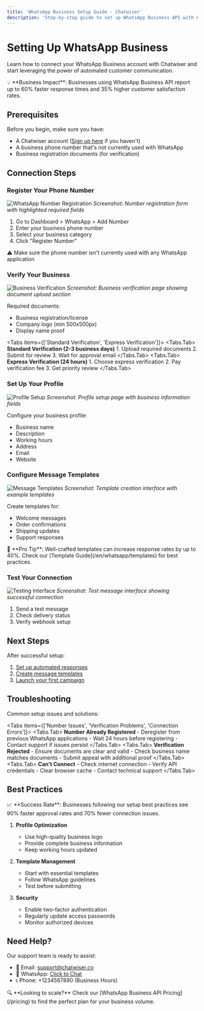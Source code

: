 ```yaml
---
title: 'WhatsApp Business Setup Guide - Chatwiser'
description: 'Step-by-step guide to set up WhatsApp Business API with Chatwiser. Learn how to connect your business number, verify your account, and start engaging with customers.'
---
```



# Setting Up WhatsApp Business

Learn how to connect your WhatsApp Business account with Chatwiser and start leveraging the power of automated customer communication.

<Info>
💡 **Business Impact**: Businesses using WhatsApp Business API report up to 60% faster response times and 35% higher customer satisfaction rates.
</Info>

## Prerequisites

Before you begin, make sure you have:
- A Chatwiser account ([Sign up here](https://chatwiser.co/signup) if you haven't)
- A business phone number that's not currently used with WhatsApp
- Business registration documents (for verification)

## Connection Steps


### Register Your Phone Number

![WhatsApp Number Registration](/images/whatsapp/number-registration.png)
*Screenshot: Number registration form with highlighted required fields*

1. Go to Dashboard > WhatsApp > Add Number
2. Enter your business phone number
3. Select your business category
4. Click "Register Number"

<Warning>
⚠️ Make sure the phone number isn't currently used with any WhatsApp application
</Warning>

### Verify Your Business

![Business Verification](/images/whatsapp/business-verification.png)
*Screenshot: Business verification page showing document upload section*

Required documents:
- Business registration/license
- Company logo (min 500x500px)
- Display name proof

<Tabs items={['Standard Verification', 'Express Verification']}>
  <Tabs.Tab>
    **Standard Verification (2-3 business days)**
    1. Upload required documents
    2. Submit for review
    3. Wait for approval email
  </Tabs.Tab>
  <Tabs.Tab>
    **Express Verification (24 hours)**
    1. Choose express verification
    2. Pay verification fee
    3. Get priority review
  </Tabs.Tab>
</Tabs>

### Set Up Your Profile

![Profile Setup](/images/whatsapp/profile-setup.png)
*Screenshot: Profile setup page with business information fields*

Configure your business profile:
- Business name
- Description
- Working hours
- Address
- Email
- Website

### Configure Message Templates

![Message Templates](/images/whatsapp/templates.png)
*Screenshot: Template creation interface with example templates*

Create templates for:
- Welcome messages
- Order confirmations
- Shipping updates
- Support responses

<Tip>
🎯 **Pro Tip**: Well-crafted templates can increase response rates by up to 40%. Check our [Template Guide](/en/whatsapp/templates) for best practices.
</Tip>

### Test Your Connection

![Testing Interface](/images/whatsapp/testing.png)
*Screenshot: Test message interface showing successful connection*

1. Send a test message
2. Check delivery status
3. Verify webhook setup



## Next Steps

After successful setup:
1. [Set up automated responses](/en/whatsapp/automation)
2. [Create message templates](/en/whatsapp/templates)
3. [Launch your first campaign](/en/whatsapp/campaigns)

## Troubleshooting

Common setup issues and solutions:

<Tabs items={['Number Issues', 'Verification Problems', 'Connection Errors']}>
  <Tabs.Tab>
    **Number Already Registered**
    - Deregister from previous WhatsApp applications
    - Wait 24 hours before registering
    - Contact support if issues persist
  </Tabs.Tab>
  <Tabs.Tab>
    **Verification Rejected**
    - Ensure documents are clear and valid
    - Check business name matches documents
    - Submit appeal with additional proof
  </Tabs.Tab>
  <Tabs.Tab>
    **Can't Connect**
    - Check internet connection
    - Verify API credentials
    - Clear browser cache
    - Contact technical support
  </Tabs.Tab>
</Tabs>

## Best Practices

<Info>
📈 **Success Rate**: Businesses following our setup best practices see 90% faster approval rates and 70% fewer connection issues.
</Info>

1. **Profile Optimization**
   - Use high-quality business logo
   - Provide complete business information
   - Keep working hours updated

2. **Template Management**
   - Start with essential templates
   - Follow WhatsApp guidelines
   - Test before submitting

3. **Security**
   - Enable two-factor authentication
   - Regularly update access passwords
   - Monitor authorized devices

## Need Help?

Our support team is ready to assist:
- 📧 Email: support@chatwiser.co
- 💬 WhatsApp: [Click to Chat](https://wa.me/your-number)
- 📞 Phone: +1234567890 (Business Hours)

<Tip>
🔍 **Looking to scale?** Check our [WhatsApp Business API Pricing](/pricing) to find the perfect plan for your business volume.
</Tip>
